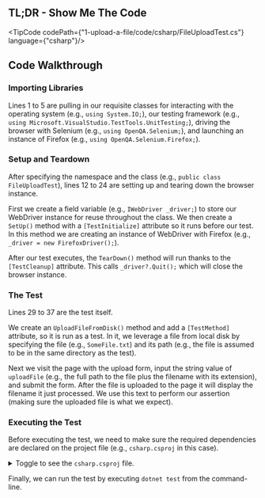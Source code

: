 
## TL;DR - Show Me The Code

<TipCode codePath={"1-upload-a-file/code/csharp/FileUploadTest.cs"} language={"csharp"}/>

## Code Walkthrough

### Importing Libraries

Lines 1 to 5 are pulling in our requisite classes for interacting with the operating system (e.g., `using System.IO;`),
our testing framework (e.g., `using Microsoft.VisualStudio.TestTools.UnitTesting;`), driving the browser with
Selenium (e.g., `using OpenQA.Selenium;`), and launching an instance of Firefox
(e.g., `using OpenQA.Selenium.Firefox;`).

### Setup and Teardown


After specifying the namespace and the class (e.g., `public class FileUploadTest`), lines 12 to 24 are setting up and
tearing down the browser instance.

First we create a field variable (e.g., `IWebDriver _driver;`) to store our WebDriver instance for reuse throughout
the class. We then create a `SetUp()` method with a `[TestInitialize]` attribute so it runs before our test. In this
method we are creating an instance of WebDriver with Firefox (e.g., `_driver = new FirefoxDriver();`).

After our test executes, the `TearDown()` method will run thanks to the `[TestCleanup]` attribute. This
calls `_driver?.Quit();` which will close the browser instance.


### The Test

Lines 29 to 37 are the test itself.

We create an `UploadFileFromDisk()` method and add a `[TestMethod]` attribute, so it is run as a test. In it, we leverage
a file from local disk by specifying the file (e.g., `SomeFile.txt`) and its path (e.g., the file is assumed to be in
the same directory as the test).

Next we visit the page with the upload form, input the string value of `uploadFile` (e.g., the full path to the file
plus the filename with its extension), and submit the form. After the file is uploaded to the page it will display the
filename it just processed. We use this text to perform our assertion (making sure the uploaded file is what we expect).

### Executing the Test

Before executing the test, we need to make sure the required dependencies are declared on the project file (e.g.,
`csharp.csproj` in this case).

<details>
    <summary>Toggle to see the <code>csharp.csproj</code> file.</summary>
    <div>
        <TipCode codePath={"1-upload-a-file/code/csharp/csharp.csproj"} language={"json"}/>
    </div>
</details>

Finally, we can run the test by executing `dotnet test` from the command-line.

